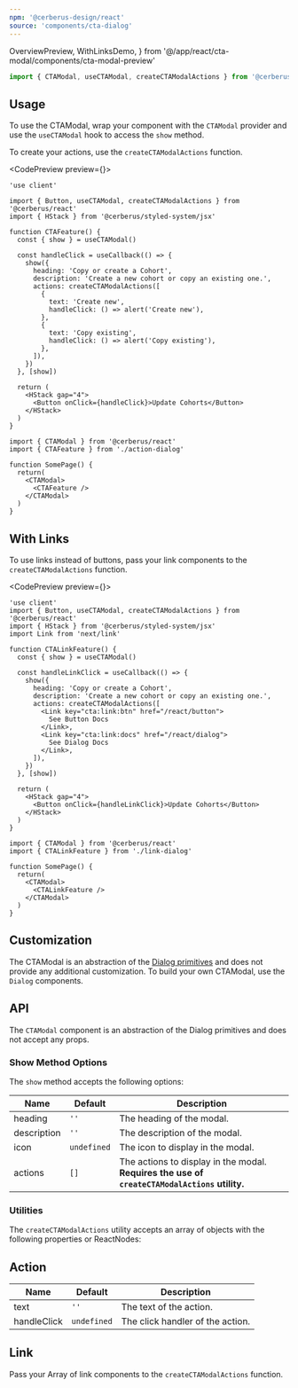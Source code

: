 ```yaml
---
npm: '@cerberus-design/react'
source: 'components/cta-dialog'
---
```


  OverviewPreview,
  WithLinksDemo,
} from '@/app/react/cta-modal/components/cta-modal-preview'

```ts
import { CTAModal, useCTAModal, createCTAModalActions } from '@cerberus/react'
```

## Usage

To use the CTAModal, wrap your component with the `CTAModal` provider and use the `useCTAModal` hook to access the `show` method.

To create your actions, use the `createCTAModalActions` function.

<CodePreview preview={<OverviewPreview />}>
```tsx title="action-dialog.tsx"
'use client'

import { Button, useCTAModal, createCTAModalActions } from '@cerberus/react'
import { HStack } from '@cerberus/styled-system/jsx'

function CTAFeature() {
  const { show } = useCTAModal()

  const handleClick = useCallback(() => {
    show({
      heading: 'Copy or create a Cohort',
      description: 'Create a new cohort or copy an existing one.',
      actions: createCTAModalActions([
        {
          text: 'Create new',
          handleClick: () => alert('Create new'),
        },
        {
          text: 'Copy existing',
          handleClick: () => alert('Copy existing'),
        },
      ]),
    })
  }, [show])

  return (
    <HStack gap="4">
      <Button onClick={handleClick}>Update Cohorts</Button>
    </HStack>
  )
}
```
```tsx title="page.tsx"
import { CTAModal } from '@cerberus/react'
import { CTAFeature } from './action-dialog'

function SomePage() {
  return(
    <CTAModal>
      <CTAFeature />
    </CTAModal>
  )
}
```
</CodePreview>

## With Links

To use links instead of buttons, pass your link components to the `createCTAModalActions` function.

<CodePreview preview={<WithLinksDemo />}>
```tsx title="link-dialog.tsx"
'use client'
import { Button, useCTAModal, createCTAModalActions } from '@cerberus/react'
import { HStack } from '@cerberus/styled-system/jsx'
import Link from 'next/link'

function CTALinkFeature() {
  const { show } = useCTAModal()

  const handleLinkClick = useCallback(() => {
    show({
      heading: 'Copy or create a Cohort',
      description: 'Create a new cohort or copy an existing one.',
      actions: createCTAModalActions([
        <Link key="cta:link:btn" href="/react/button">
          See Button Docs
        </Link>,
        <Link key="cta:link:docs" href="/react/dialog">
          See Dialog Docs
        </Link>,
      ]),
    })
  }, [show])

  return (
    <HStack gap="4">
      <Button onClick={handleLinkClick}>Update Cohorts</Button>
    </HStack>
  )
}
```
```tsx title="page.tsx"
import { CTAModal } from '@cerberus/react'
import { CTALinkFeature } from './link-dialog'

function SomePage() {
  return(
    <CTAModal>
      <CTALinkFeature />
    </CTAModal>
  )
}
```
</CodePreview>

## Customization

The CTAModal is an abstraction of the [Dialog primitives](./dialog) and does not provide any additional customization. To build your own CTAModal, use the `Dialog` components.

## API

The `CTAModal` component is an abstraction of the Dialog primitives and does not accept any props.

### Show Method Options

The `show` method accepts the following options:

| Name     | Default | Description                            |
| -------- | ------- | -------------------------------------- |
| heading | `''` | The heading of the modal. |
| description | `''` | The description of the modal. |
| icon | `undefined` | The icon to display in the modal. |
| actions | `[]` | The actions to display in the modal. **Requires the use of `createCTAModalActions` utility.** |

### Utilities

The `createCTAModalActions` utility accepts an array of objects with the following properties or ReactNodes:

## Action

| Name     | Default | Description                            |
| -------- | ------- | -------------------------------------- |
| text | `''` | The text of the action. |
| handleClick | `undefined` | The click handler of the action. |

## Link

Pass your Array of link components to the `createCTAModalActions` function.
